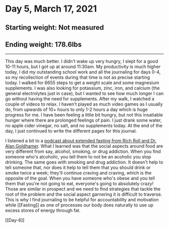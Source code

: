 # Day 5, March 17, 2021

## Starting weight: Not measured
## Ending weight: 178.6lbs
***

This day was much better. I didn't wake up very hungry, I slept for a good 10-11 hours, but I got up at around 11:30am. My productivity is much higher today, I did my outstanding school work and all the journaling for days 0-4, so my recollection of events during that time is not as precise starting today. I walked for 6655 steps to get a weight scale and some magnesium supplements. I was also looking for potassium, zinc, iron, and calcium (the general electrolytes just in case), but I wanted to see how much longer I can go without having the need for supplements. After my walk, I watched a couple of videos to relax. I haven't played as much video games as I usually do, from upwards of 10+ hours to only 1-2 hours a day which is huge progress for me. I have been feeling a little bit hungry, but not this insatiable hunger where there are prolonged feelings of pain. I just drank some water, no apple cider vinegar, no salt, and no supplements today. At the end of the day, I just continued to write the different pages for this journal. 

I listened a bit to a [podcast about extended fasting from Rich Roll and Dr. Alan Goldhamer](https://youtu.be/yaWVflQolmM). What I learned was that the social aspects around food are very different from say, alcohol, smoking, or drug addiction. When you find someone who's alcoholic, you tell them to not be an acoholic you stop drinking. The same goes with smoking and drug addiction. It doesn't help to tell someone that, nor does it help to tell them that you should drink or smoke twice a week; they'll continue craving and craving, which is the opposite of the goal. When you have someone who's obese and you tell them that you're not going to eat, everyone's going to absolutely crazy! Those are similar in prospect and we need to find strategies that tackle the root of the problem and the social aspect garnering it is difficult to traverse. This is why I find journaling to be helpful for accountability and motivation while [[Fasting]] as one of processes our body does naturally to use up excess stores of energy through fat. 

[[Day-6]]